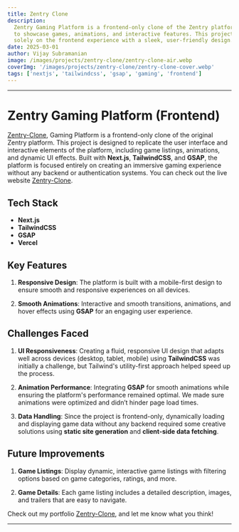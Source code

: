 ```yaml
---
title: Zentry Clone
description:
  Zentry Gaming Platform is a frontend-only clone of the Zentry platform built
  to showcase games, animations, and interactive features. This project focuses
  solely on the frontend experience with a sleek, user-friendly design.
date: 2025-03-01
author: Vijay Subramanian
image: /images/projects/zentry-clone/zentry-clone-air.webp
coverImg: '/images/projects/zentry-clone/zentry-clone-cover.webp'
tags: ['nextjs', 'tailwindcss', 'gsap', 'gaming', 'frontend']
---
```


---

# Zentry Gaming Platform (Frontend)

[Zentry-Clone](https://vs-zentry-clone.vercel.app/), Gaming Platform is a
frontend-only clone of the original Zentry platform. This project is designed to
replicate the user interface and interactive elements of the platform, including
game listings, animations, and dynamic UI effects. Built with **Next.js**,
**TailwindCSS**, and **GSAP**, the platform is focused entirely on creating an
immersive gaming experience without any backend or authentication systems. You
can check out the live website
[Zentry-Clone](https://vs-zentry-clone.vercel.app/).

## Tech Stack

- **Next.js**
- **TailwindCSS**
- **GSAP**
- **Vercel**

## Key Features

1. **Responsive Design**: The platform is built with a mobile-first design to
   ensure smooth and responsive experiences on all devices.

2. **Smooth Animations**: Interactive and smooth transitions, animations, and
   hover effects using **GSAP** for an engaging user experience.

## Challenges Faced

1. **UI Responsiveness**: Creating a fluid, responsive UI design that adapts
   well across devices (desktop, tablet, mobile) using **TailwindCSS** was
   initially a challenge, but Tailwind's utility-first approach helped speed up
   the process.

2. **Animation Performance**: Integrating **GSAP** for smooth animations while
   ensuring the platform's performance remained optimal. We made sure animations
   were optimized and didn’t hinder page load times.

3. **Data Handling**: Since the project is frontend-only, dynamically loading
   and displaying game data without any backend required some creative solutions
   using **static site generation** and **client-side data fetching**.

## Future Improvements

1. **Game Listings**: Display dynamic, interactive game listings with filtering
   options based on game categories, ratings, and more.

2. **Game Details**: Each game listing includes a detailed description, images,
   and trailers that are easy to navigate.

Check out my portfolio [Zentry-Clone](https://vs-zentry-clone.vercel.app/), and
let me know what you think!

---
